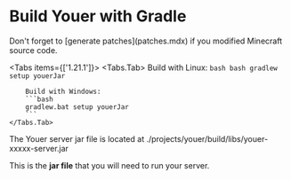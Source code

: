 
# Build Youer with Gradle

<Callout type="warning">
    Don't forget to [generate patches](patches.mdx) if you modified Minecraft
    source code.
</Callout>

<Tabs items={['1.21.1']}>
    <Tabs.Tab>
        Build with Linux:
        ```bash
        bash gradlew setup youerJar
        ```

        Build with Windows:
        ```bash
        gradlew.bat setup youerJar
        ```
    </Tabs.Tab>

</Tabs>

<Callout type="info">
    The Youer server jar file is located at
    ./projects/youer/build/libs/youer-xxxxx-server.jar
</Callout>

This is the **jar file** that you will need to run your server.

